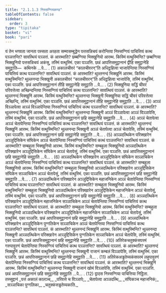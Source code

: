 ```yaml
---
title: "2.1.1.3 निस्सग्गियकण्ड"
tableOfContents: false
sidebar:
  order: 3
type: "tipitaka"
basket: "vi"
book: "pari"
---
```



<DynamicBreadcrumb />

<Division number="217" book="pari">

<Paragraph number="703" book="pari">
यं तेन भगवता जानता पस्सता अरहता सम्मासम्बुद्धेन पत्तसन्निचयं करोन्तिया निस्सग्गियं पाचित्तियं कत्थ पञ्ञत्तन्ति? सावत्थियं पञ्ञत्तं. कं आरब्भाति? छब्बग्गिया भिक्खुनियो आरब्भ. किस्मिं वत्थुस्मिन्ति? छब्बग्गिया भिक्खुनियो पत्तसन्निचयं अकंसु, तस्मिं वत्थुस्मिं. एका पञ्ञत्ति. छन्नं आपत्तिसमुट्ठानानं द्वीहि समुट्ठानेहि समुट्ठाति—  कथिनके …पे… . (1)
</Paragraph>

<Paragraph number="704" book="pari">
अकालचीवरं “कालचीवरन्”ति अधिट्ठहित्वा भाजापेन्तिया निस्सग्गियं पाचित्तियं कत्थ पञ्ञत्तन्ति? सावत्थियं पञ्ञत्तं. कं आरब्भाति? थुल्लनन्दं भिक्खुनिं आरब्भ. किस्मिं वत्थुस्मिन्ति? थुल्लनन्दा भिक्खुनी अकालचीवरं “कालचीवरन्”ति अधिट्ठहित्वा भाजापेसि, तस्मिं वत्थुस्मिं. एका पञ्ञत्ति. छन्नं आपत्तिसमुट्ठानानं तीहि समुट्ठानेहि समुट्ठाति …पे… . (2)
</Paragraph>

<Paragraph number="705" book="pari">
भिक्खुनिया सद्धिं चीवरं परिवत्तेत्वा अच्छिन्दन्तिया निस्सग्गियं पाचित्तियं कत्थ पञ्ञत्तन्ति? सावत्थियं पञ्ञत्तं. कं आरब्भाति? थुल्लनन्दं भिक्खुनिं आरब्भ. किस्मिं वत्थुस्मिन्ति? थुल्लनन्दा भिक्खुनी भिक्खुनिया सद्धिं चीवरं परिवत्तेत्वा अच्छिन्दि, तस्मिं वत्थुस्मिं. एका पञ्ञत्ति. छन्नं आपत्तिसमुट्ठानानं तीहि समुट्ठानेहि समुट्ठाति …पे… . (3)
</Paragraph>

<Paragraph number="706" book="pari">
अञ्ञं विञ्ञापेत्वा अञ्ञं विञ्ञापेन्तिया निस्सग्गियं पाचित्तियं कत्थ पञ्ञत्तन्ति? सावत्थियं पञ्ञत्तं. कं आरब्भाति? थुल्लनन्दं भिक्खुनिं आरब्भ. किस्मिं वत्थुस्मिन्ति? थुल्लनन्दा भिक्खुनी अञ्ञं विञ्ञापेत्वा अञ्ञं विञ्ञापेसि, तस्मिं वत्थुस्मिं. एका पञ्ञत्ति. छन्नं आपत्तिसमुट्ठानानं छहि समुट्ठानेहि समुट्ठाति …पे… . (4)
</Paragraph>

<Paragraph number="707" book="pari">
अञ्ञं चेतापेत्वा अञ्ञं चेतापेन्तिया निस्सग्गियं पाचित्तियं कत्थ पञ्ञत्तन्ति? सावत्थियं पञ्ञत्तं. कं आरब्भाति? थुल्लनन्दं भिक्खुनिं आरब्भ. किस्मिं वत्थुस्मिन्ति? थुल्लनन्दा भिक्खुनी अञ्ञं चेतापेत्वा अञ्ञं चेतापेसि, तस्मिं वत्थुस्मिं. एका पञ्ञत्ति. छन्नं आपत्तिसमुट्ठानानं छहि समुट्ठानेहि समुट्ठाति …पे… . (5)
</Paragraph>

<Paragraph number="708" book="pari">
अञ्ञदत्थिकेन परिक्खारेन अञ्ञुद्दिसिकेन संघिकेन अञ्ञं चेतापेन्तिया निस्सग्गियं पाचित्तियं कत्थं पञ्ञत्तन्ति? सावत्थियं पञ्ञत्तं. कं आरब्भाति? सम्बहुला भिक्खुनियो आरब्भ. किस्मिं वत्थुस्मिन्ति? सम्बहुला भिक्खुनियो अञ्ञदत्थिकेन परिक्खारेन अञ्ञुद्दिसिकेन संघिकेन अञ्ञं चेतापेसुं, तस्मिं वत्थुस्मिं. एका पञ्ञत्ति. छन्नं आपत्तिसमुट्ठानानं छहि समुट्ठानेहि समुट्ठाति …पे… . (6)
</Paragraph>

<Paragraph number="709" book="pari">
अञ्ञदत्थिकेन परिक्खारेन अञ्ञुद्दिसिकेन संघिकेन सञ्ञाचिकेन अञ्ञं चेतापेन्तिया निस्सग्गियं पाचित्तियं कत्थ पञ्ञत्तन्ति? सावत्थियं पञ्ञत्तं. कं आरब्भाति? सम्बहुला भिक्खुनियो आरब्भ. किस्मिं वत्थुस्मिन्ति? सम्बहुला भिक्खुनियो अञ्ञदत्थिकेन परिक्खारेन अञ्ञुद्दिसिकेन संघिकेन सञ्ञाचिकेन अञ्ञं चेतापेसुं, तस्मिं वत्थुस्मिं. एका पञ्ञत्ति. छन्नं आपत्तिसमुट्ठानानं छहि समुट्ठानेहि समुट्ठाति …पे… . (7)
</Paragraph>

<Paragraph number="710" book="pari">
अञ्ञदत्थिकेन परिक्खारेन अञ्ञुद्दिसिकेन महाजनिकेन अञ्ञं चेतापेन्तिया निस्सग्गियं पाचित्तियं कत्थ पञ्ञत्तन्ति? सावत्थियं पञ्ञत्तं. कं आरब्भाति? सम्बहुला भिक्खुनियो आरब्भ. किस्मिं वत्थुस्मिन्ति? सम्बहुला भिक्खुनियो अञ्ञदत्थिकेन परिक्खारेन अञ्ञुद्दिसिकेन महाजनिकेन अञ्ञं चेतापेसुं, तस्मिं वत्थुस्मिं. एका पञ्ञत्ति. छन्नं आपत्तिसमुट्ठानानं छहि समुट्ठानेहि समुट्ठाति …पे… . (8)
</Paragraph>

<Paragraph number="711" book="pari">
अञ्ञदत्थिकेन परिक्खारेन अञ्ञुद्दिसिकेन महाजनिकेन सञ्ञाचिकेन अञ्ञं चेतापेन्तिया निस्सग्गियं पाचित्तियं कत्थ पञ्ञत्तन्ति? सावत्थियं पञ्ञत्तं. कं आरब्भाति? सम्बहुला भिक्खुनियो आरब्भ. किस्मिं वत्थुस्मिन्ति? सम्बहुला भिक्खुनियो अञ्ञदत्थिकेन परिक्खारेन अञ्ञुद्दिसिकेन महाजनिकेन सञ्ञाचिकेन अञ्ञं चेतापेसुं, तस्मिं वत्थुस्मिं. एका पञ्ञत्ति. छन्नं आपत्तिसमुट्ठानानं छहि समुट्ठानेहि समुट्ठाति …पे… . (9)
</Paragraph>

<Paragraph number="712" book="pari">
अञ्ञदत्थिकेन परिक्खारेन अञ्ञुद्दिसिकेन पुग्गलिकेन सञ्ञाचिकेन अञ्ञं चेतापेन्तिया निस्सग्गियं पाचित्तियं कत्थ पञ्ञत्तन्ति? सावत्थियं पञ्ञत्तं. कं आरब्भाति? थुल्लनन्दं भिक्खुनिं आरब्भ. किस्मिं वत्थुस्मिन्ति? थुल्लनन्दा भिक्खुनी अञ्ञदत्थिकेन परिक्खारेन अञ्ञुद्दिसिकेन पुग्गलिकेन सञ्ञाचिकेन अञ्ञं चेतापेसि, तस्मिं वत्थुस्मिं. एका पञ्ञत्ति. छन्नं आपत्तिसमुट्ठानानं छहि समुट्ठानेहि समुट्ठाति …पे… . (10)
</Paragraph>

<Paragraph number="713" book="pari">
अतिरेकचतुक्कंसपरमं गरुपावुरणं चेतापेन्तिया निस्सग्गियं पाचित्तियं कत्थ पञ्ञत्तन्ति? सावत्थियं पञ्ञत्तं. कं आरब्भाति? थुल्लनन्दं भिक्खुनिं आरब्भ. किस्मिं वत्थुस्मिन्ति? थुल्लनन्दा भिक्खुनी राजानं कम्बलं विञ्ञापेसि, तस्मिं वत्थुस्मिं. एका पञ्ञत्ति. छन्नं आपत्तिसमुट्ठानानं छहि समुट्ठानेहि समुट्ठाति …पे… . (11)
</Paragraph>

<Paragraph number="714" book="pari">
अतिरेकअड्ढतेय्यकंसपरमं लहुपावुरणं चेतापेन्तिया निस्सग्गियं पाचित्तियं कत्थ पञ्ञत्तन्ति? सावत्थियं पञ्ञत्तं. कं आरब्भाति? थुल्लनन्दं भिक्खुनिं आरब्भ. किस्मिं वत्थुस्मिन्ति? थुल्लनन्दा भिक्खुनी राजानं खोमं विञ्ञापेसि, तस्मिं वत्थुस्मिं. एका पञ्ञत्ति. छन्नं आपत्तिसमुट्ठानानं छहि समुट्ठानेहि समुट्ठाति …पे… . (12)

</Paragraph>
</Division>

<Paragraph number="715" type="center" book="pari">
द्वादस निस्सग्गिया पाचित्तिया निट्ठिता.



</Paragraph>

<Paragraph number="716" type="center" book="pari">
तस्सुद्दानं


</Paragraph>

<Paragraph number="717" type="verses" book="pari">
_पत्तं अकालं कालञ्च,_  
_परिवत्ते च विञ्ञापे;_  
_चेतापेत्वा अञ्ञदत्थि,_  
_संघिकञ्च महाजनिकं;_  
_सञ्ञाचिका पुग्गलिका,_  
_चतुक्कंसड्ढतेय्यकाति._
</Paragraph>